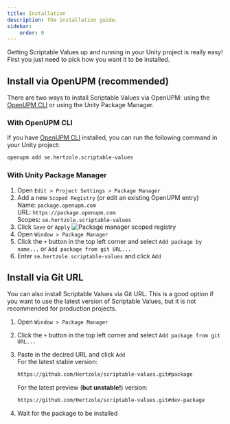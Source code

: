 ```yaml
---
title: Installation
description: The installation guide.
sidebar:
    order: 0
---
```



Getting Scriptable Values up and running in your Unity project is really easy! First you just need to pick how you want it to be installed.

## Install via OpenUPM (recommended)

There are two ways to install Scriptable Values via OpenUPM: using the [OpenUPM CLI](https://openupm.com/docs/getting-started-cli.html) or using the Unity Package Manager.

### With OpenUPM CLI

If you have [OpenUPM CLI](https://openupm.com/docs/getting-started-cli.html) installed, you can run the following command in your Unity project:

```bash title="OpenUPM CLI"
openupm add se.hertzole.scriptable-values
```

### With Unity Package Manager

<Steps>

1. Open `Edit > Project Settings > Package Manager`
2. Add a new `Scoped Registry` (or edit an existing OpenUPM entry)  
    Name: `package.openupm.com`  
    URL: `https://package.openupm.com`  
    Scopes: `se.hertzole.scriptable-values`
3. Click `Save` or `Apply`
![Package manager scoped registry](../../../assets/scoped-registry.webp)
4. Open `Window > Package Manager`
5. Click the `+` button in the top left corner and select `Add package by name...` or `Add package from git URL...`
6. Enter `se.hertzole.scriptable-values` and click `Add`

</Steps>

## Install via Git URL

You can also install Scriptable Values via Git URL. This is a good option if you want to use the latest version of Scriptable Values, but it is not recommended for production projects.

<Steps>

1. Open `Window > Package Manager`
2. Click the `+` button in the top left corner and select `Add package from git URL...`
3. Paste in the decired URL and click `Add`  
    For the latest stable version:

    ```txt
    https://github.com/Hertzole/scriptable-values.git#package
    ```

    For the latest preview (**but unstable!**) version:

    ```txt
    https://github.com/Hertzole/scriptable-values.git#dev-package
    ```

4. Wait for the package to be installed

</Steps>